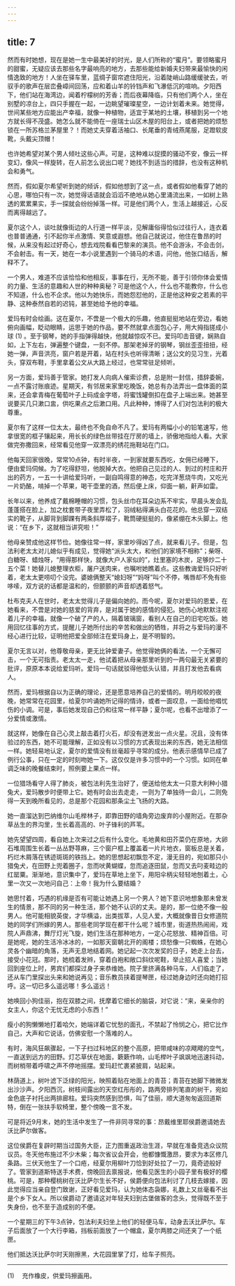 ```yaml
---
---
---
```

title: 7
---




然而有时她想，现在是她一生中最美好的时光，是人们所称的“蜜月”。要领略蜜月的甜蜜，无疑应该去那些名字最响亮的地方，去那些能给新婚夫妇带来最愉快的闲情逸致的地方！人坐在驿车里，蓝绸子窗帘遮住阳光，沿着陡峭山路缓缓驶去，听驭手的歌声在层峦叠嶂间回荡，应和着山羊的铃铛声和飞瀑低沉的喧响。夕阳西下，他们站在海湾边，闻着柠檬树的芳香；而后夜幕降临，只有他们两个人，坐在别墅的凉台上，四只手握在一起，一边眺望璀璨星空，一边计划着未来。她觉得，世间某些地方应能出产幸福，就像一种植物，适宜于某地的土壤，移植到另一个地方就长得不茂盛。她怎么就不能倚在一座瑞士山区木屋的阳台上，或者把她的烦愁锁在一所苏格兰茅屋里？！而她丈夫穿着活袖口、长尾垂的青绒燕尾服，足蹬软皮靴，头戴尖顶帽！

也许她希望对某个男人倾吐这些心声。可是，这种难以捉摸的骚动不安，像云一样变幻，像风一样旋转，在人前怎么说出口呢？她找不到适当的措辞，也没有这种机会和勇气。

然而，假如夏尔希望听到她的倾诉，假如他想到了这一点，或者假如他看穿了她的心思，哪怕只有一次，她觉得话语就会滔滔不绝地从她心里涌流出来，一如树上熟透的累累果实，手一探就会纷纷掉落一样。可是他们两个人，生活上越接近，心反而离得越远了。

夏尔这个人，谈吐就像街边的人行道一样平淡，见解庸俗得恰似过往行人，连衣着也普普通通，引不起你半点激情、笑意或遐想。他自己就说过，他住在鲁昂的时候，从来没有起过好奇心，想去戏院看看巴黎来的演员。他不会游泳，不会击剑，不会射击。有一天，她在一本小说里遇到一个骑马的术语，问他，他张口结舌，解释不了。

一个男人，难道不应该恰恰和他相反，事事在行，无所不能，善于引领你体会爱情的力量、生活的意趣和人世的种种奥秘？可是他这个人，什么也不能教你，什么也不知道，什么也不企求。他以为她快乐，而她怨怼他的，正是他这种安之若素的平静、这种泰然自若的迟钝，甚至她给予他的幸福。

爱玛有时会绘画。这在夏尔，不啻是一个极大的乐趣，他直挺挺地站在旁边，看她俯向画幅，眨动眼睛，运思于她的作品，要不然就拿点面包心子，用大拇指搓成小球 (1) 。至于钢琴，她的手指弹得越快，他就越惊叹不已。爱玛叩击音键，娴熟自如，上下左右，弹遍整个键盘，一刻不停。那架老掉牙的钢琴，钢丝歪歪扭扭，经她一弹，声音洪亮，窗户若是开着，站在村头也听得清晰；送公文的见习生，光着头，穿双布鞋，手里拿着公文从大路上经过，也常常驻足倾听。

另一方面，爱玛善于管家。她打发人向病人催索诊费，总是附一封信，措辞委婉，一点不露讨账痕迹。星期天，有邻居来家里吃晚饭，她总有办法弄出一盘体面的菜来，还会拿青梅在葡萄叶子上码成金字塔，将蜜饯罐倒扣在盘子上端出来。她甚至说要买几只漱口盅，供吃果点之后漱口用。凡此种种，博得了人们对包法利的极大尊重。

夏尔有了这样一位太太，最终也不免自命不凡了。爱玛有两幅小小的铅笔速写，他拿很宽的框子镶起来，用长长的绿色丝带挂在厅房的墙上，骄傲地指给人看。大家做完弥撒回来，经常看见他穿一双漂亮的绣花拖鞋站在门口。

他每天回家很晚，常常10点钟，有时半夜，一到家就要东西吃，女佣已经睡下，便由爱玛伺候。为了吃得舒坦，他脱掉大衣。他把自己见过的人、到过的村庄和开出的药方，一五一十讲给爱玛听，一副自鸣得意的神态，吃完洋葱烧牛肉，又吃光一片奶酪，啃掉一个苹果，喝干壶里的酒，然后便上床，仰面一躺，鼾声如雷。

长年以来，他养成了戴棉睡帽的习惯，包头丝巾在耳朵边系不牢实，早晨头发会乱蓬蓬搭在脸上，加之枕套带子夜里弄松了，羽绒粘得满头白花花的。他总穿一双结实的靴子，从脚背到脚踝有两条斜厚褶子，靴筒硬挺挺的，像紧绷在木头脚上。他说：“在乡下，这就相当讲究啦！”

他母亲赞成他这样节俭。她像往常一样，家里吵得凶了点，就来看儿子。但是，包法利老太太对儿媳似乎有成见，觉得她“派头太大，和他们的家境不相称”；柴呀、白糖呀、蜡烛呀，“用得那样快，就像大户人家似的”，灶里塞的木炭，足够炒二十五个菜！她替儿媳整理衣柜，屠户送肉来，也嘱咐她瞧着点。这些教诲爱玛只好听着，老太太更唠叨个没完。婆媳俩整天“媳妇呀”“妈呀”叫个不停，嘴唇却不免有些哆嗦，双方说的话都是温和的，但颤颤的声音却透着怒气。

杜布克夫人在世时，老太太觉得儿子是偏向她的。而今呢，夏尔对爱玛的恩爱，在她看来，不啻是对她的慈爱的背弃，是对属于她的感情的侵犯。她伤心地默默注视着儿子的幸福，就像一个破了产的人，隔着玻璃窗，看别人在自己的旧宅吃饭。她用回忆往事的方式，提醒儿子她所付出的辛苦和做出的牺牲，并将之与爱玛的漫不经心进行比较，证明他把爱全部倾注在爱玛身上，是不明智的。

夏尔无言以对，他尊敬母亲，更无比钟爱妻子。他觉得她俩的看法，一个无懈可击，一个无可指责。老太太一走，他试着把从母亲那里听到的一两句最无关紧要的批评，原原本本说给爱玛听。爱玛一句话就驳得他低头认错，并且打发他去看病人。

然而，爱玛根据自以为正确的理论，还是愿意培养自己的爱情的。明月皎皎的夜晚，她常常在花园里，给夏尔吟诵她所记得的情诗，或者一面叹息，一面给他唱忧伤的小调。可是，事后她发现自己仍和往常一样平静；夏尔呢，也看不出增添了一分爱情或激情。

就这样，她像在自己心灵上敲击着打火石，却没有迸发出一点火星。况且，没有体验过的东西，她不可能理解，正如没有以习惯的方式表现出来的东西，她无法相信一样。她轻易地认定，夏尔的爱情没有丝毫超乎寻常的成分。他表示感情早已成了例行公事，只在一定的时刻吻她一下。这仅仅是许多习惯中的一个习惯。如同在单调乏味的晚餐结束时，照例要上果点一样。

一位猎场看守人得了肺炎，被包法利先生治好了，便送给他太太一只意大利种小猎兔犬，爱玛散步时便带上它。她有时会出去走走，一则为了单独待一会儿，二则免得一天到晚所看见的，总是那个花园和那条尘土飞扬的大路。

她一直溜达到巴纳维尔山毛榉林子，即靠田野的墙角旁边废弃的小屋附近。在那杂草丛生的界沟里，生长着高高的、叶子锋利的芦苇。

她先望望四周，看自她上次来过之后有什么变化。毛地黄和田芥菜仍在原地，大卵石堆周围生长着一丛丛野荨麻，三个窗户框上覆盖着一片片地衣，窗板总是关着，朽烂木屑落在锈迹斑斑的铁挡上。她的思想起初飘忽不定，漫无目的，宛如那只小猎兔犬，在田野上兜着圈子，忽而吠黄蝴蝶，忽而追逐田鼠，忽而又去叼麦畦边的红罂粟。渐渐地，意识集中了，爱玛在草地上坐下，用阳伞柄尖轻轻地刨着土，心里一次又一次地问自己：上帝！我为什么要结婚？

她思忖着，巧遇的机缘是否有可能让她遇上另一个男人？她下意识地想象那未曾发生的情景，那不同的另一种生活，那个她不认识的丈夫。是的，那一位绝不像一般男人。他可能相貌英俊，才华横溢，出类拔萃，人见人爱，大概就像昔日女修道院她的同学们所嫁的男人。那些老同学现在都干什么呢？城市里，街道热热闹闹，戏院人声鼎沸，舞厅灯光飞旋，她们生活在那种地方，一定心花怒放、精神百倍。可是她呢，她的生活冷冰冰的，一如那天窗朝北开的阁楼；烦愁像一只蜘蛛，在她心灵各个幽暗的角落，无声无息地结着网。她记起一次次发奖的日子，她走上台去，接受小花冠。那时，她梳着发辫，穿着白袍和敞口斜纹呢鞋，举止招人喜爱；当她回到座位上时，男宾们都探过身子来恭维她。院子里挤满各种马车，人们临走了，还从车门里探出头来和她说再见；音乐教员挟着提琴匣，经过她身边时还向她打招呼。这一切已多么遥远哪！多么遥远！

她唤回小狗佳丽，抱在双膝之间，抚摩着它细长的脑袋，对它说：“来，亲亲你的女主人，你这个无忧无虑的小东西！”

瘦小的狗懒懒地打着哈欠，她端详着它忧愁的面孔，不禁起了怜悯之心，把它比作自己，大声和它说话，仿佛安慰一个落难的人。

有时，海风狂飙骤起，一下子扫过科地区的整个高原，把带咸味的凉飕飕的空气，一直送到远方的田野。灯芯草伏在地面，簌簌作响，山毛榉叶子飒飒地迅速抖动，而树梢带着呼啸之声不停地摇摆。爱玛赶忙裹紧披肩，站起来。

林荫道上，树叶滤下泛绿的阳光，映照着贴在地面上的青苔；青苔在她脚下微微发出沙沙声。夕阳西沉，树枝间露出的天空红彤彤的，路两旁排列笔直的树干，宛如金色底子衬托出两排廊柱。爱玛突然感到恐惧，叫了佳丽，顺大道匆匆返回道斯特，倒在一张扶手软椅里，整个傍晚一言不发。

可是将近9月末，她的生活中发生了一件非同寻常的事：昂戴维里耶侯爵邀请她去沃比萨尔做客。

这位侯爵在复辟时期当过国务大臣，正力图重返政治生涯，早就在准备竞选众议院议员。冬天他布施过不少木柴；每次省议会开会，他都慷慨激昂，要求为本区修几条路。三伏天他生了一个口疮，经夏尔用柳叶刀恰到好处拉了一刀，竟奇迹般好了。管家到道斯特送手术费，傍晚回去禀报说，他看见医生的小园子里有极好的樱桃。可是，那种樱桃树在沃比萨尔生长不好，侯爵便向包法利讨了几枝去嫁接，因此觉得应当亲自登门致谢，正好看见爱玛，认为她体态袅娜，礼数上又丝毫看不出是个乡下女人。所以侯爵动了邀请这对年轻夫妇到古堡做客的念头，觉得既不至于失身份，也不至于造成别的不便。

一个星期三的下午3点钟，包法利夫妇坐上他们的轻便马车，动身去沃比萨尔。车子后面放了一个大行李箱，挡板前面放了一个帽盒，夏尔两膝之间还夹了一个纸匣。

他们抵达沃比萨尔时天刚擦黑，大花园里掌了灯，给车子照亮。



* * *



(1) 　充作橡皮，供爱玛擦画用。